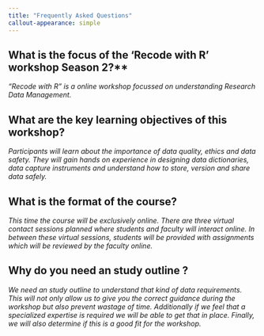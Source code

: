 ```yaml
---
title: "Frequently Asked Questions"
callout-appearance: simple
---
```


::: callout
## What is the focus of the 'Recode with R' workshop Season 2?\*\*

*"Recode with R" is a online workshop focussed on understanding Research Data Management.*
:::

::: callout
## What are the key learning objectives of this workshop?

*Participants will learn about the importance of data quality, ethics and data safety. They will gain hands on experience in designing data dictionaries, data capture instruments and understand how to store, version and share data safely.*
:::

::: callout
## What is the format of the course?

*This time the course will be exclusively online. There are three virtual contact sessions planned where students and faculty will interact online. In between these virtual sessions, students will be provided with assignments which will be reviewed by the faculty online.*
:::


::: callout
## Why do you need an study outline ?

*We need an study outline to understand that kind of data requirements. This will not only allow us to give you the correct guidance during the workshop but also prevent wastage of time. Additionally if we feel that a specialized expertise is required we will be able to get that in place. Finally, we will also determine if this is a good fit for the workshop.*
:::
